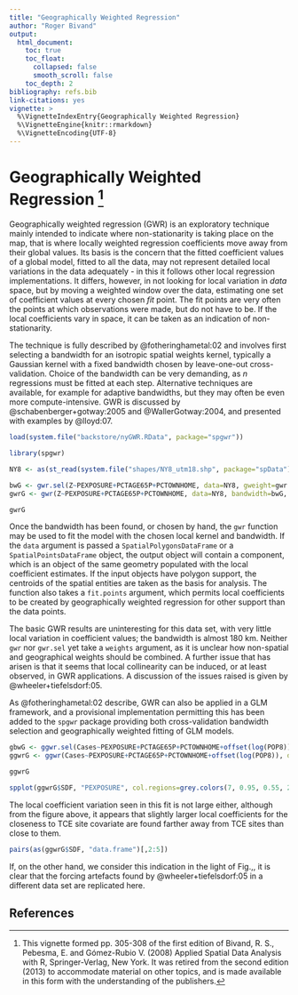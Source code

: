 ```yaml
---
title: "Geographically Weighted Regression"
author: "Roger Bivand"
output:
  html_document:
    toc: true
    toc_float:
      collapsed: false
      smooth_scroll: false
    toc_depth: 2
bibliography: refs.bib
link-citations: yes
vignette: >
  %\VignetteIndexEntry{Geographically Weighted Regression}
  %\VignetteEngine{knitr::rmarkdown}
  %\VignetteEncoding{UTF-8}
---
```




# Geographically Weighted Regression [^1]

Geographically weighted regression (GWR) is an exploratory
technique mainly intended to indicate where non-stationarity is
taking place on the map, that is where locally weighted
regression coefficients move away from their global values. Its
basis is the concern that the fitted coefficient values of a
global model, fitted to all the data, may not represent detailed
local variations in the data adequately - in this it follows
other local regression implementations. It differs, however, in
not looking for local variation in _data_ space, but by moving a
weighted window over the data, estimating one set of coefficient
values at every chosen _fit_ point. The fit points are very often
the points at which observations were made, but do not have to
be. If the local coefficients vary in space, it can be taken as
an indication of non-stationarity.

The technique is fully described by @fotheringhametal:02
and involves first selecting a bandwidth for an isotropic spatial
weights kernel, typically a Gaussian kernel with a fixed
bandwidth chosen by leave-one-out cross-validation. Choice of the
bandwidth can be very demanding, as $n$ regressions must be
fitted at each step. Alternative techniques are available, for
example for adaptive bandwidths, but they may often be even more
compute-intensive.
GWR is discussed by @schabenberger+gotway:2005 and
@WallerGotway:2004, and presented with examples by
@lloyd:07.

```r
load(system.file("backstore/nyGWR.RData", package="spgwr"))
```

```r
library(spgwr)
```


```r
NY8 <- as(st_read(system.file("shapes/NY8_utm18.shp", package="spData")), "Spatial")
```


```r
bwG <- gwr.sel(Z~PEXPOSURE+PCTAGE65P+PCTOWNHOME, data=NY8, gweight=gwr.Gauss, verbose=FALSE)
gwrG <- gwr(Z~PEXPOSURE+PCTAGE65P+PCTOWNHOME, data=NY8, bandwidth=bwG, gweight=gwr.Gauss, hatmatrix=TRUE)
```

```r
gwrG
```

Once the bandwidth has been found, or chosen by hand, the
`gwr` function may be used to fit the model with the chosen
local kernel and bandwidth. If the `data` argument is passed
a `SpatialPolygonsDataFrame` or a
`SpatialPointsDataFrame` object, the output object will
contain a component, which is an object of the same geometry
populated with the local coefficient estimates. If the input
objects have polygon support, the centroids of the spatial
entities are taken as the basis for analysis. The function also
takes a `fit.points` argument, which permits local
coefficients to be created by geographically weighted regression
for other support than the data points.


The basic GWR results are uninteresting for this data set, with
very little local variation in coefficient values; the bandwidth
is almost 180 km. Neither `gwr` nor `gwr.sel` yet take
a `weights` argument, as it is unclear how non-spatial and
geographical weights should be combined. A further issue that has
arisen is that it seems that local collinearity can be induced,
or at least observed, in GWR applications. A discussion of the
issues raised is given by @wheeler+tiefelsdorf:05.

As @fotheringhametal:02 describe, GWR can also be applied in a GLM
framework, and a provisional implementation permitting this has been added
to the `spgwr` package providing both cross-validation bandwidth
selection and geographically weighted fitting of GLM models.


```r
gbwG <- ggwr.sel(Cases~PEXPOSURE+PCTAGE65P+PCTOWNHOME+offset(log(POP8)), data=NY8, family="poisson", gweight=gwr.Gauss, verbose=FALSE)
ggwrG <- ggwr(Cases~PEXPOSURE+PCTAGE65P+PCTOWNHOME+offset(log(POP8)), data=NY8, family="poisson", bandwidth=gbwG, gweight=gwr.Gauss)
```

```r
ggwrG
```


```r
spplot(ggwrG$SDF, "PEXPOSURE", col.regions=grey.colors(7, 0.95, 0.55, 2.2), cuts=6)
```

The local coefficient variation seen in this fit is not large
either, although from the figure above, it appears that
slightly larger local coefficients for the closeness to TCE site
covariate are found farther away from TCE sites than close to
them. 


```r
pairs(as(ggwrG$SDF, "data.frame")[,2:5])
```

If, on the other hand, we consider this indication in the
light of Fig.\,\ref{fig:ggwr_pairs}, it is clear that the forcing
artefacts found by @wheeler+tiefelsdorf:05 in a different
data set are replicated here.



## References


[^1]: This vignette formed pp. 305-308 of the first edition of Bivand, R. S.,
Pebesma, E. and Gómez-Rubio V. (2008) Applied Spatial Data Analysis with R,
Springer-Verlag, New York. It was retired from the second edition (2013) to
accommodate material on other topics, and is made available in this form
with the understanding of the publishers.